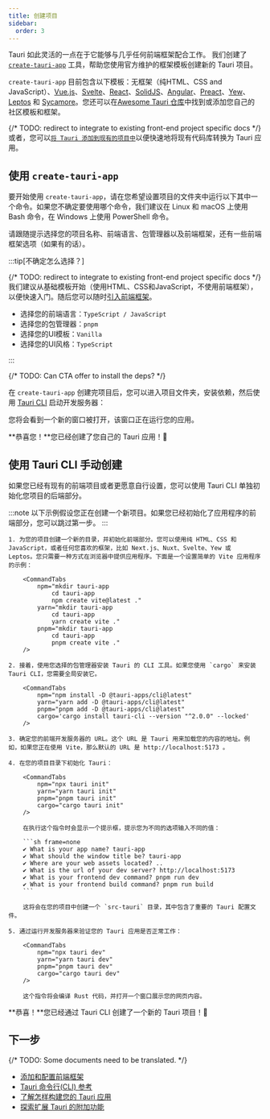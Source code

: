 ```yaml
---
title: 创建项目
sidebar:
  order: 3
---
```




Tauri 如此灵活的一点在于它能够与几乎任何前端框架配合工作。
我们创建了 [`create-tauri-app`](https://github.com/tauri-apps/create-tauri-app) 工具，帮助您使用官方维护的框架模板创建新的 Tauri 项目。

`create-tauri-app` 目前包含以下模板：无框架（纯HTML、CSS and JavaScript）、[Vue.js](https://vuejs.org)、[Svelte](https://svelte.dev)、[React](https://reactjs.org/)、[SolidJS](https://www.solidjs.com/)、[Angular](https://angular.io/)、[Preact](https://preactjs.com/)、[Yew](https://yew.rs/)、[Leptos](https://github.com/leptos-rs/leptos) 和 [Sycamore](https://sycamore-rs.netlify.app/)。您还可以在[Awesome Tauri 仓库](https://github.com/tauri-apps/awesome-tauri)中找到或添加您自己的社区模板和框架。

{/* TODO: redirect to integrate to existing front-end project specific docs */}
或者，您可以[`将 Tauri 添加到现有的项目中`](#使用-tauri-cli-手动创建)以便快速地将现有代码库转换为 Tauri 应用。

## 使用 `create-tauri-app`

要开始使用 `create-tauri-app`，请在您希望设置项目的文件夹中运行以下其中一个命令。如果您不确定要使用哪个命令，我们建议在 Linux 和 macOS 上使用 Bash 命令，在 Windows 上使用 PowerShell 命令。

<Cta />

请跟随提示选择您的项目名称、前端语言、包管理器以及前端框架，还有一些前端框架选项（如果有的话）。

:::tip[不确定怎么选择？]

{/* TODO: redirect to integrate to existing front-end project specific docs */}
我们建议从基础模板开始（使用HTML、CSS和JavaScript，不使用前端框架），以便快速入门。随后您可以随时[引入前端框架](/zh-cn/start/create-project/)。

- 选择您的前端语言：`TypeScript / JavaScript`
- 选择您的包管理器：`pnpm`
- 选择您的UI模板：`Vanilla`
- 选择您的UI风格：`TypeScript`

:::

{/* TODO: Can CTA offer to install the deps? */}

在 `create-tauri-app` 创建完项目后，您可以进入项目文件夹，安装依赖，然后使用 [Tauri CLI](/reference/cli/) 启动开发服务器：


<CommandTabs
  npm="cd tauri-app
    npm install
    npm run tauri dev"
  yarn="cd tauri-app
    yarn install
    yarn tauri dev"
  pnpm="cd tauri-app
    pnpm install
    pnpm tauri dev"
  cargo="cd tauri-app
    cargo tauri dev"
/>

您将会看到一个新的窗口被打开，该窗口正在运行您的应用。

**恭喜您！**您已经创建了您自己的 Tauri 应用！🚀

## 使用 Tauri CLI 手动创建

如果您已经有现有的前端项目或者更愿意自行设置，您可以使用 Tauri CLI 单独初始化您项目的后端部分。

:::note
以下示例假设您正在创建一个新项目。如果您已经初始化了应用程序的前端部分，您可以跳过第一步。
:::

<Steps>

    1. 为您的项目创建一个新的目录，并初始化前端部分。您可以使用纯 HTML、CSS 和 JavaScript，或者任何您喜欢的框架，比如 Next.js、Nuxt、Svelte、Yew 或 Leptos。您只需要一种方式在浏览器中提供应用程序。下面是一个设置简单的 Vite 应用程序的示例：

        <CommandTabs
            npm="mkdir tauri-app
                cd tauri-app
                npm create vite@latest ."
            yarn="mkdir tauri-app
                cd tauri-app
                yarn create vite ."
            pnpm="mkdir tauri-app
                cd tauri-app
                pnpm create vite ."
        />

    2. 接着，使用您选择的包管理器安装 Tauri 的 CLI 工具。如果您使用 `cargo` 来安装 Tauri CLI，您需要全局安装它。

        <CommandTabs
            npm="npm install -D @tauri-apps/cli@latest"
            yarn="yarn add -D @tauri-apps/cli@latest"
            pnpm="pnpm add -D @tauri-apps/cli@latest"
            cargo='cargo install tauri-cli --version "^2.0.0" --locked'
        />

    3. 确定您的前端开发服务器的 URL。这个 URL 是 Tauri 用来加载您的内容的地址。例如，如果您正在使用 Vite，那么默认的 URL 是 http://localhost:5173 。

    4. 在您的项目目录下初始化 Tauri：

        <CommandTabs
            npm="npx tauri init"
            yarn="yarn tauri init"
            pnpm="pnpm tauri init"
            cargo="cargo tauri init"
        />

        在执行这个指令时会显示一个提示框，提示您为不同的选项输入不同的值：

        ```sh frame=none
        ✔ What is your app name? tauri-app
        ✔ What should the window title be? tauri-app
        ✔ Where are your web assets located? ..
        ✔ What is the url of your dev server? http://localhost:5173
        ✔ What is your frontend dev command? pnpm run dev
        ✔ What is your frontend build command? pnpm run build
        ```

        这将会在您的项目中创建一个 `src-tauri` 目录，其中包含了重要的 Tauri 配置文件。

    5. 通过运行开发服务器来验证您的 Tauri 应用是否正常工作：

        <CommandTabs
            npm="npx tauri dev"
            yarn="yarn tauri dev"
            pnpm="pnpm tauri dev"
            cargo="cargo tauri dev"
        />

        这个指令将会编译 Rust 代码，并打开一个窗口展示您的网页内容。

</Steps>

**恭喜！**您已经通过 Tauri CLI 创建了一个新的 Tauri 项目！🚀

## 下一步

{/* TODO: Some documents need to be translated. */}

- [添加和配置前端框架](/zh-cn/start/frontend/)
- [Tauri 命令行(CLI) 参考](/reference/cli/)
- [了解怎样构建您的 Tauri 应用](/develop/)
- [探索扩展 Tauri 的附加功能](/plugin/)
